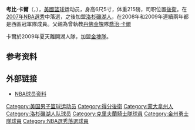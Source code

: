 {{Link style|time=2015-12-13T15:03:26+00:00}}
{{disputed|time=2011-09-05T05:57:58+00:00}}
{{noteTA|G1=NBA}}
{{Infobox NBA Player
| image = CobyKarl.JPG
| position = [[後衛|後衛]]
| height_ft = 6
| height_in = 5
| weight = 215磅
| team = 
| number = 11
| nationality = USA
| birth_date = {{birth date and age|1983|6|8}}
| birth_place = [[蒙大拿州|蒙大拿州]][[大瀑布城|大瀑布城]]
| college = [[:en:Boise_State|博伊斯州立大學]]
| draft_year = 2007
| career_start = 2007年
| former_teams = 2007-2009 [[洛杉磯湖人隊|洛杉磯湖人隊]]<br />2009-今 [[丹佛金塊|丹佛金塊]]
| awards =
}}

'''考比·卡爾'''（{{lang-en|'''Coby Karl'''}}，{{bd|1983年|6月8日|catIdx=Karl, Coby}}），[[美國|美國]][[篮球|篮球]]运动员，身高6尺5寸，体重215磅，司职位置[[後衛|後衛]]。在[[2007年NBA選秀|2007年NBA選秀]]中落選，之後加盟[[洛杉磯湖人|洛杉磯湖人]]，在2008年和2009年連續兩年都是西區冠軍隊成員。父親為曾執教[[丹佛金塊|丹佛金塊]]隊[[喬治·卡爾|喬治·卡爾]]

卡爾於2009年夏天離開湖人隊，加盟[[金塊隊|金塊隊]]。

== 参考资料 ==
{{reflist}}

== 外部链接 ==
* [http://www.nba.com/playerfile/coby_karl/index.html NBA球员资料]

{{Los Angeles Lakers 2008–09 NBA champions}}

{{Authority control}}
{{DEFAULTSORT:Karl, Coby}}
[[Category:美国男子篮球运动员|Category:美国男子篮球运动员]]
[[Category:得分後衛|Category:得分後衛]]
[[Category:蒙大拿州人|Category:蒙大拿州人]]
[[Category:洛杉磯湖人队球员|Category:洛杉磯湖人队球员]]
[[Category:克里夫蘭騎士隊球員|Category:克里夫蘭騎士隊球員]]
[[Category:金州勇士隊球員|Category:金州勇士隊球員]]
[[Category:NBA選秀落選球員|Category:NBA選秀落選球員]]